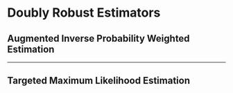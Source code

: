 # Doubly Robust Estimators {#doublyrobust}

## Augmented Inverse Probability Weighted Estimation




--------------------------------------------------------------------------------




## Targeted Maximum Likelihood Estimation
